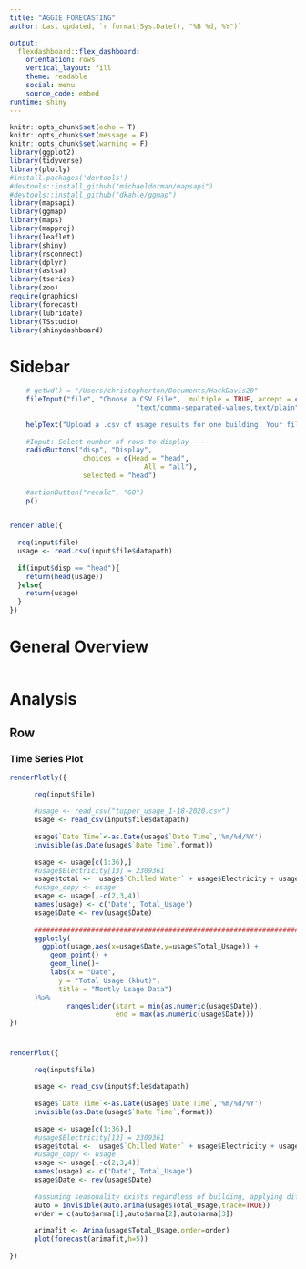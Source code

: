 ```yaml
---
title: "AGGIE FORECASTING"
author: Last updated, `r format(Sys.Date(), "%B %d, %Y")`

output: 
  flexdashboard::flex_dashboard:
    orientation: rows
    vertical_layout: fill
    theme: readable
    social: menu
    source_code: embed
runtime: shiny
---
```


```r
knitr::opts_chunk$set(echo = T)
knitr::opts_chunk$set(message = F)
knitr::opts_chunk$set(warning = F)
library(ggplot2)
library(tidyverse)
library(plotly)
#install.packages('devtools')
#devtools::install_github("michaeldorman/mapsapi")
#devtools::install_github("dkahle/ggmap")
library(mapsapi)
library(ggmap)
library(maps)
library(mapproj)
library(leaflet)
library(shiny)
library(rsconnect)
library(dplyr)
library(astsa)
library(tseries)
library(zoo)
require(graphics)
library(forecast)
library(lubridate)
library(TSstudio)
library(shinydashboard)
```




Sidebar {.sidebar data-width=400}
======================================================================

```r

    # getwd() = "/Users/christopherton/Documents/HackDavis20"
    fileInput("file", "Choose a CSV File",  multiple = TRUE, accept = c("text/csv",
                               "text/comma-separated-values,text/plain", ".csv"))
      
    helpText("Upload a .csv of usage results for one building. Your file should have a column named   \"Date       Time\", \"Chilled Water\", and \"Electricity Steam\".")
      
    #Input: Select number of rows to display ----
    radioButtons("disp", "Display",
                  choices = c(Head = "head",
                                 All = "all"),
                  selected = "head")
    
    #actionButton("recalc", "GO")
    p()
    

```

```r
renderTable({
  
  req(input$file)
  usage <- read.csv(input$file$datapath)
  
  if(input$disp == "head"){
    return(head(usage))
  }else{
    return(usage)
  }
})
```

General Overview
============================================================================

```r

```



Analysis
============================================================================

Row {data-height=700}
-----------------------------------------------------------------------

### Time Series Plot

```r

renderPlotly({
    
      req(input$file)
  
      #usage <- read_csv("tupper_usage_1-18-2020.csv")
      usage <- read_csv(input$file$datapath)
      
      usage$`Date Time`<-as.Date(usage$`Date Time`,'%m/%d/%Y')
      invisible(as.Date(usage$`Date Time`,format))
      
      usage <- usage[c(1:36),]
      #usage$Electricity[13] = 2309361
      usage$total <-  usage$`Chilled Water` + usage$Electricity + usage$Steam
      #usage_copy <- usage
      usage <- usage[,-c(2,3,4)]
      names(usage) <- c('Date','Total_Usage')
      usage$Date <- rev(usage$Date)
      
      ################################################################################################
      ggplotly(
        ggplot(usage,aes(x=usage$Date,y=usage$Total_Usage)) +
          geom_point() +
          geom_line()+
          labs(x = "Date",
            y = "Total Usage (kbut)",
            title = "Montly Usage Data")
      )%>% 
              rangeslider(start = min(as.numeric(usage$Date)), 
                          end = max(as.numeric(usage$Date)))
})
    
```

### 

```r

renderPlot({
    
      req(input$file)
  
      usage <- read_csv(input$file$datapath)
      
      usage$`Date Time`<-as.Date(usage$`Date Time`,'%m/%d/%Y')
      invisible(as.Date(usage$`Date Time`,format))
      
      usage <- usage[c(1:36),]
      #usage$Electricity[13] = 2309361
      usage$total <-  usage$`Chilled Water` + usage$Electricity + usage$Steam
      #usage_copy <- usage
      usage <- usage[,-c(2,3,4)]
      names(usage) <- c('Date','Total_Usage')
      usage$Date <- rev(usage$Date)
      
      #assuming seasonality exists regardless of building, applying differencing of lag 12
      auto = invisible(auto.arima(usage$Total_Usage,trace=TRUE))
      order = c(auto$arma[1],auto$arma[2],auto$arma[3])
      
      arimafit <- Arima(usage$Total_Usage,order=order)
      plot(forecast(arimafit,h=5))
      
})


```








